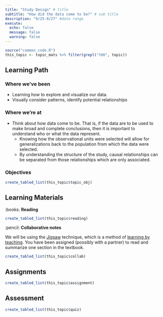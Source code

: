 ```yaml
---
title: "Study Design" # title 
subtitle: "How did the data come to be?" # sub title
description: "9/25-9/27" #date range
execute: 
  echo: false
  message: false
  warning: false
---
```



```r
source("common_code.R")
this_topic <- topic_mats %>% filter(grepl("t06", topic))
```

## Learning Path

### Where we've been
* Learning how to explore and visualize our data. 
* Visually consider patterns, identify potential relationships

### Where we're at
* Think about how data come to be. That is, if the data are to be used to make broad and complete conclusions, then it is important to understand who or what the data represent. 
    * Knowing how the observational units were selected will allow for generalizations back to the population from which the data were selected. 
    * By understanding the structure of the study, causal relationships can be separated from those relationships which are only associated. 


### Objectives

```r
create_tabled_list(this_topic$topic_obj)
```

## Learning Materials


:books:  **Reading** 

```r
create_tabled_list(this_topic$reading)
```


:pencil: **Collaborative notes**

We will be using the [Jigsaw](https://en.wikipedia.org/wiki/Jigsaw_(teaching_technique)) technique, which is a method of [learning by teaching](https://en.wikipedia.org/wiki/Learning_by_teaching). You have been assigned (possibly with a partner) to read and summarize one section in the textbook. 

```r
create_tabled_list(this_topic$collab)
```

## Assignments

```r
create_tabled_list(this_topic$assignment)
```

## Assessment

```r
create_tabled_list(this_topic$quiz)
```

